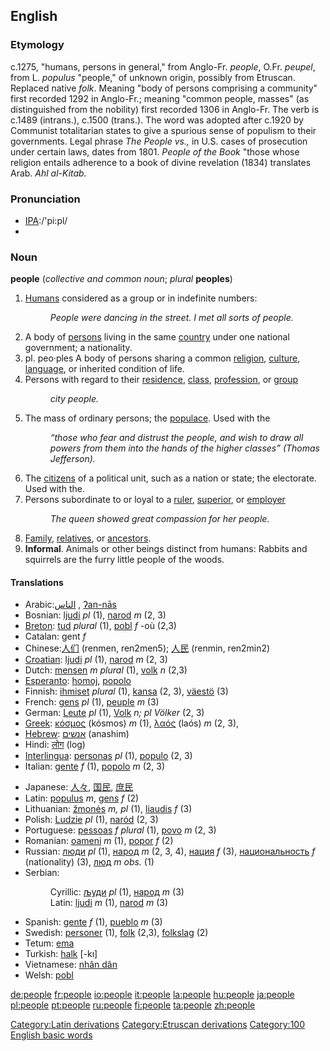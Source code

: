 ==English==

{{rank|here|thought|found|140|people|still|just|while}}

===Etymology===
c.1275, "humans, persons in general," from Anglo-Fr. ''people'', O.Fr. ''peupel'', from L. ''populus'' "people," of unknown origin, possibly from Etruscan. Replaced native ''folk''. Meaning "body of persons comprising a community" first recorded 1292 in Anglo-Fr.; meaning "common people, masses" (as distinguished from the nobility) first recorded 1306 in Anglo-Fr. The verb is c.1489 (intrans.), c.1500 (trans.). The word was adopted after c.1920 by Communist totalitarian states to give a spurious sense of populism to their governments. Legal phrase ''The People vs.,'' in U.S. cases of prosecution under certain laws, dates from 1801. ''People of the Book'' "those whose religion entails adherence to a book of divine revelation (1834) translates Arab. ''Ahl al-Kitab.''

===Pronunciation===
*[[Pronunciation guide|IPA]]:/'pi:pl/
*{{audio|en-us-people.ogg|Audio (US)}}

=== Noun ===
'''people''' (''collective and common noun''; ''plural'' '''peoples''')
# [[Humans]] considered as a group or in indefinite numbers: 
#: ''People were dancing in the street. I met all sorts of people.''
# A body of [[persons]] living in the same [[country]] under one national government; a nationality.
# pl. peo·ples A body of persons sharing a common [[religion]], [[culture]], [[language]], or inherited condition of life.
# Persons with regard to their [[residence]], [[class]], [[profession]], or [[group]]
#: ''city people.''
# The mass of ordinary persons; the [[populace]]. Used with the
#: ''“those who fear and distrust the people, and wish to draw all powers from them into the hands of the higher classes” (Thomas Jefferson).''
# The [[citizens]] of a political unit, such as a nation or state; the electorate. Used with the.
# Persons subordinate to or loyal to a [[ruler]], [[superior]], or [[employer]]
#: ''The queen showed great compassion for her people.''
# [[Family]], [[relatives]], or [[ancestors]].
# '''Informal'''. Animals or other beings distinct from humans: Rabbits and squirrels are the furry little people of the woods.

====Translations====
{{top}}
*Arabic:[[الناس]] , [[ʔan-nās]]
*Bosnian: [[ljudi]] ''pl'' (1), [[narod]] ''m'' (2, 3)
*[[Breton]]: [[tud]] ''plural'' (1), [[pobl]] ''f'' -où (2,3)
*Catalan: gent ''f''
*Chinese:[[人们]] (renmen, ren2men5); [[人民]] (renmin, ren2min2)
*[[Croatian]]: [[ljudi]] ''pl'' (1), [[narod]] ''m'' (2, 3)
*Dutch: [[mensen]] ''m plural'' (1), [[volk]] ''n'' (2,3)
*[[Esperanto]]: [[homoj]], [[popolo]]
*Finnish: [[ihmiset]] ''plural'' (1), [[kansa]] (2, 3), [[väestö]] (3)
*French: [[gens]] ''pl'' (1), [[peuple]] ''m'' (3)
*German: [[Leute]] ''pl'' (1), [[Volk]] ''n; pl Völker'' (2, 3)
*[[Greek]]: [[κόσμος]] (kósmos) ''m'' (1), [[λαός]] (laós) ''m'' (2, 3), 
*[[Hebrew]]: [[אנשים]] (anashim)
*Hindi: [[लोग]] (log)
*[[Interlingua]]: [[persona]]s ''pl'' (1), [[populo]] (2, 3)
*Italian: [[gente]] ''f'' (1), [[popolo]] ''m'' (2, 3) 
{{mid}}
*Japanese: [[人々]], [[国民]], [[庶民]]
*Latin: [[populus]] ''m'', [[gens]] ''f'' (2)
*Lithuanian: [[žmonės]] ''m, pl'' (1), [[liaudis]] ''f'' (3)
*Polish: [[Ludzie]] ''pl'' (1), [[naród]] (2, 3)
*Portuguese: [[pessoa]]s ''f'' ''plural'' (1), [[povo]] ''m'' (2, 3)
*Romanian: [[oameni]] ''m'' (1), [[popor]] ''f'' (2)
*Russian: [[люди]] ''pl'' (1), [[народ]] ''m'' (2, 3, 4), [[нация]] ''f'' (3), [[национальность]] ''f'' (nationality) (3), [[люд]] ''m obs.'' (1)
*Serbian:
*:Cyrillic: [[људи]] ''pl'' (1), [[народ]] ''m'' (3)
*:Latin: [[ljudi]] ''m'' (1), [[narod]] ''m'' (3)
*Spanish: [[gente]] ''f'' (1), [[pueblo]] ''m'' (3)
*Swedish: [[personer]] (1), [[folk]] (2,3), [[folkslag]] (2) 
*Tetum: [[ema]]
*Turkish: [[halk]] [-kı]
*Vietnamese: [[nhân dân]]
*Welsh: [[pobl]]
{{bottom}}

[[Category:Latin derivations]]
[[Category:Etruscan derivations]]

[[Category:100 English basic words]]

[[de:people]]
[[fr:people]]
[[io:people]]
[[it:people]]
[[la:people]]
[[hu:people]]
[[ja:people]]
[[pl:people]]
[[pt:people]]
[[ru:people]]
[[fi:people]]
[[ta:people]]
[[zh:people]]